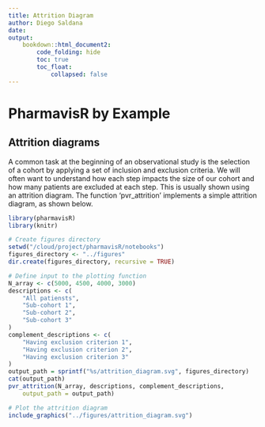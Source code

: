```yaml
---
title: Attrition Diagram 
author: Diego Saldana
date: 
output:
    bookdown::html_document2:
        code_folding: hide
        toc: true
        toc_float:
            collapsed: false
---
```


# PharmavisR by Example

## Attrition diagrams

A common task at the beginning of an observational study is the selection of 
a cohort by applying a set of inclusion and exclusion criteria. We will often 
want to understand how each step impacts the size of our cohort and how many 
patients are excluded at each step. This is usually shown using an attrition 
diagram. The function 'pvr_attrition' implements a simple attrition diagram, 
as shown below.

```r
library(pharmavisR)
library(knitr)

# Create figures directory 
setwd("/cloud/project/pharmavisR/notebooks")
figures_directory <- "../figures"
dir.create(figures_directory, recursive = TRUE)

# Define input to the plotting function
N_array <- c(5000, 4500, 4000, 3000)                                        
descriptions <- c(                                                              
    "All patiensts",                                                            
    "Sub-cohort 1",                                         
    "Sub-cohort 2",                                         
    "Sub-cohort 3"                                          
)                                                                               
complement_descriptions <- c(                                                   
    "Having exclusion criterion 1",                                            
    "Having exclusion criterion 2",                                            
    "Having exclusion criterion 3"                                             
)
output_path = sprintf("%s/attrition_diagram.svg", figures_directory)
cat(output_path)
pvr_attrition(N_array, descriptions, complement_descriptions, 
    output_path = output_path)
```

```r
# Plot the attrition diagram
include_graphics("../figures/attrition_diagram.svg")
```

